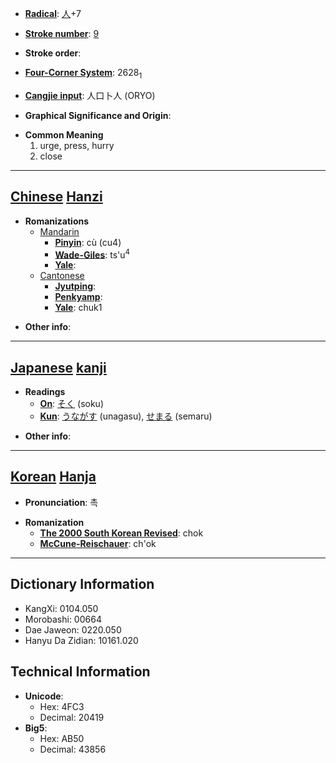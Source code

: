 * '''[[Wiktionary:Chinese radical index| Radical]]''': [[Wiktionary:Chinese radical index 人|人]]+7

* '''[[Wiktionary:Chinese total strokes index|Stroke number]]''': [[Wiktionary:Chinese total strokes index 9|9]]

* '''Stroke order''': 

* '''[[Wiktionary:Chinese four corner index|Four-Corner System]]''': 2628<sub>1</sub>

* '''[[Wiktionary:Chinese Cangjie index|Cangjie input]]''': 人口卜人 (ORYO)

* '''Graphical Significance and Origin''': 

* '''Common Meaning'''
*#urge, press, hurry
*# close


----

== [[Chinese]] [[Hanzi]] ==

* '''Romanizations'''
** [[Mandarin]]
*** '''[[Pinyin]]''': cù (cu4)
*** '''[[Wade-Giles]]''': ts'u<sup>4</sup>
*** '''[[Yale]]''': 
**[[Cantonese]]
***'''[[Jyutping]]''':
***'''[[Penkyamp]]''': 
***'''[[Yale]]''': chuk1

* '''Other info''': 

----

== [[Japanese]] [[kanji]] ==

* '''Readings'''
** '''[[On]]''': [[そく]] (soku)
** '''[[Kun]]''': [[うながす]] (unagasu), [[せまる]] (semaru)

* '''Other info''':  

----

== [[Korean]] [[Hanja]] ==

* '''Pronunciation''': 촉

* '''Romanization'''
** '''[[The 2000 South Korean Revised Romanization|The 2000 South Korean Revised]]''': chok
** '''[[McCune-Reischauer]]''': ch'ok

----

== Dictionary Information ==

* KangXi: 0104.050
* Morobashi: 00664
* Dae Jaweon: 0220.050
* Hanyu Da Zidian: 10161.020

== Technical Information ==

* '''Unicode''':
** Hex: 4FC3
** Decimal: 20419
* '''Big5''':
** Hex: AB50
** Decimal: 43856